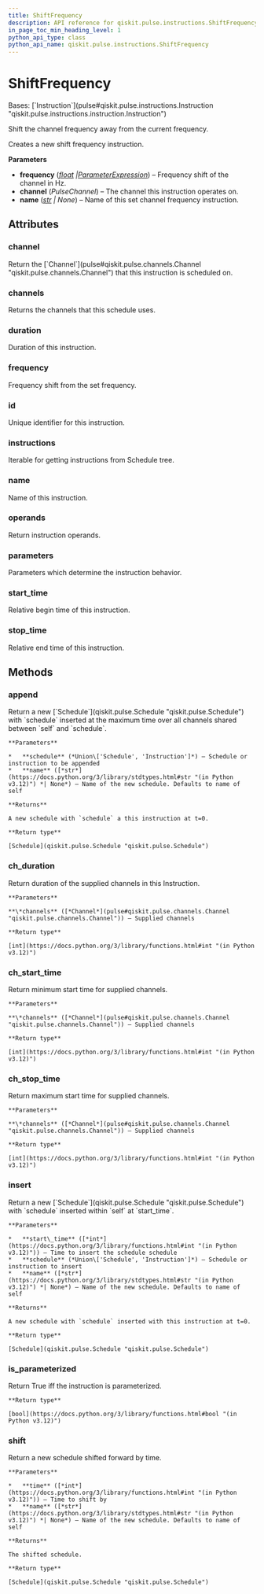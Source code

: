 ```yaml
---
title: ShiftFrequency
description: API reference for qiskit.pulse.instructions.ShiftFrequency
in_page_toc_min_heading_level: 1
python_api_type: class
python_api_name: qiskit.pulse.instructions.ShiftFrequency
---
```


# ShiftFrequency

<Class id="qiskit.pulse.instructions.ShiftFrequency" isDedicatedPage={true} github="https://github.com/Qiskit/qiskit/tree/main/qiskit/pulse/instructions/frequency.py#L85-L132" signature="qiskit.pulse.instructions.ShiftFrequency(frequency, channel, name=None)" modifiers="class">
  Bases: [`Instruction`](pulse#qiskit.pulse.instructions.Instruction "qiskit.pulse.instructions.instruction.Instruction")

  Shift the channel frequency away from the current frequency.

  Creates a new shift frequency instruction.

  **Parameters**

  *   **frequency** ([*float*](https://docs.python.org/3/library/functions.html#float "(in Python v3.12)")  *|*[*ParameterExpression*](qiskit.circuit.ParameterExpression "qiskit.circuit.parameterexpression.ParameterExpression")) – Frequency shift of the channel in Hz.
  *   **channel** (*PulseChannel*) – The channel this instruction operates on.
  *   **name** ([*str*](https://docs.python.org/3/library/stdtypes.html#str "(in Python v3.12)") *| None*) – Name of this set channel frequency instruction.

  ## Attributes

  ### channel

  <Attribute id="qiskit.pulse.instructions.ShiftFrequency.channel">
    Return the [`Channel`](pulse#qiskit.pulse.channels.Channel "qiskit.pulse.channels.Channel") that this instruction is scheduled on.
  </Attribute>

  ### channels

  <Attribute id="qiskit.pulse.instructions.ShiftFrequency.channels">
    Returns the channels that this schedule uses.
  </Attribute>

  ### duration

  <Attribute id="qiskit.pulse.instructions.ShiftFrequency.duration">
    Duration of this instruction.
  </Attribute>

  ### frequency

  <Attribute id="qiskit.pulse.instructions.ShiftFrequency.frequency">
    Frequency shift from the set frequency.
  </Attribute>

  ### id

  <Attribute id="qiskit.pulse.instructions.ShiftFrequency.id">
    Unique identifier for this instruction.
  </Attribute>

  ### instructions

  <Attribute id="qiskit.pulse.instructions.ShiftFrequency.instructions">
    Iterable for getting instructions from Schedule tree.
  </Attribute>

  ### name

  <Attribute id="qiskit.pulse.instructions.ShiftFrequency.name">
    Name of this instruction.
  </Attribute>

  ### operands

  <Attribute id="qiskit.pulse.instructions.ShiftFrequency.operands">
    Return instruction operands.
  </Attribute>

  ### parameters

  <Attribute id="qiskit.pulse.instructions.ShiftFrequency.parameters">
    Parameters which determine the instruction behavior.
  </Attribute>

  ### start\_time

  <Attribute id="qiskit.pulse.instructions.ShiftFrequency.start_time">
    Relative begin time of this instruction.
  </Attribute>

  ### stop\_time

  <Attribute id="qiskit.pulse.instructions.ShiftFrequency.stop_time">
    Relative end time of this instruction.
  </Attribute>

  ## Methods

  ### append

  <Function id="qiskit.pulse.instructions.ShiftFrequency.append" github="https://github.com/Qiskit/qiskit/tree/main/qiskit/pulse/instructions/instruction.py#L185-L198" signature="append(schedule, name=None)">
    Return a new [`Schedule`](qiskit.pulse.Schedule "qiskit.pulse.Schedule") with `schedule` inserted at the maximum time over all channels shared between `self` and `schedule`.

    **Parameters**

    *   **schedule** (*Union\['Schedule', 'Instruction']*) – Schedule or instruction to be appended
    *   **name** ([*str*](https://docs.python.org/3/library/stdtypes.html#str "(in Python v3.12)") *| None*) – Name of the new schedule. Defaults to name of self

    **Returns**

    A new schedule with `schedule` a this instruction at t=0.

    **Return type**

    [Schedule](qiskit.pulse.Schedule "qiskit.pulse.Schedule")
  </Function>

  ### ch\_duration

  <Function id="qiskit.pulse.instructions.ShiftFrequency.ch_duration" github="https://github.com/Qiskit/qiskit/tree/main/qiskit/pulse/instructions/instruction.py#L112-L118" signature="ch_duration(*channels)">
    Return duration of the supplied channels in this Instruction.

    **Parameters**

    **\*channels** ([*Channel*](pulse#qiskit.pulse.channels.Channel "qiskit.pulse.channels.Channel")) – Supplied channels

    **Return type**

    [int](https://docs.python.org/3/library/functions.html#int "(in Python v3.12)")
  </Function>

  ### ch\_start\_time

  <Function id="qiskit.pulse.instructions.ShiftFrequency.ch_start_time" github="https://github.com/Qiskit/qiskit/tree/main/qiskit/pulse/instructions/instruction.py#L120-L127" signature="ch_start_time(*channels)">
    Return minimum start time for supplied channels.

    **Parameters**

    **\*channels** ([*Channel*](pulse#qiskit.pulse.channels.Channel "qiskit.pulse.channels.Channel")) – Supplied channels

    **Return type**

    [int](https://docs.python.org/3/library/functions.html#int "(in Python v3.12)")
  </Function>

  ### ch\_stop\_time

  <Function id="qiskit.pulse.instructions.ShiftFrequency.ch_stop_time" github="https://github.com/Qiskit/qiskit/tree/main/qiskit/pulse/instructions/instruction.py#L129-L137" signature="ch_stop_time(*channels)">
    Return maximum start time for supplied channels.

    **Parameters**

    **\*channels** ([*Channel*](pulse#qiskit.pulse.channels.Channel "qiskit.pulse.channels.Channel")) – Supplied channels

    **Return type**

    [int](https://docs.python.org/3/library/functions.html#int "(in Python v3.12)")
  </Function>

  ### insert

  <Function id="qiskit.pulse.instructions.ShiftFrequency.insert" github="https://github.com/Qiskit/qiskit/tree/main/qiskit/pulse/instructions/instruction.py#L167-L183" signature="insert(start_time, schedule, name=None)">
    Return a new [`Schedule`](qiskit.pulse.Schedule "qiskit.pulse.Schedule") with `schedule` inserted within `self` at `start_time`.

    **Parameters**

    *   **start\_time** ([*int*](https://docs.python.org/3/library/functions.html#int "(in Python v3.12)")) – Time to insert the schedule schedule
    *   **schedule** (*Union\['Schedule', 'Instruction']*) – Schedule or instruction to insert
    *   **name** ([*str*](https://docs.python.org/3/library/stdtypes.html#str "(in Python v3.12)") *| None*) – Name of the new schedule. Defaults to name of self

    **Returns**

    A new schedule with `schedule` inserted with this instruction at t=0.

    **Return type**

    [Schedule](qiskit.pulse.Schedule "qiskit.pulse.Schedule")
  </Function>

  ### is\_parameterized

  <Function id="qiskit.pulse.instructions.ShiftFrequency.is_parameterized" github="https://github.com/Qiskit/qiskit/tree/main/qiskit/pulse/instructions/instruction.py#L219-L221" signature="is_parameterized()">
    Return True iff the instruction is parameterized.

    **Return type**

    [bool](https://docs.python.org/3/library/functions.html#bool "(in Python v3.12)")
  </Function>

  ### shift

  <Function id="qiskit.pulse.instructions.ShiftFrequency.shift" github="https://github.com/Qiskit/qiskit/tree/main/qiskit/pulse/instructions/instruction.py#L151-L165" signature="shift(time, name=None)">
    Return a new schedule shifted forward by time.

    **Parameters**

    *   **time** ([*int*](https://docs.python.org/3/library/functions.html#int "(in Python v3.12)")) – Time to shift by
    *   **name** ([*str*](https://docs.python.org/3/library/stdtypes.html#str "(in Python v3.12)") *| None*) – Name of the new schedule. Defaults to name of self

    **Returns**

    The shifted schedule.

    **Return type**

    [Schedule](qiskit.pulse.Schedule "qiskit.pulse.Schedule")
  </Function>
</Class>

